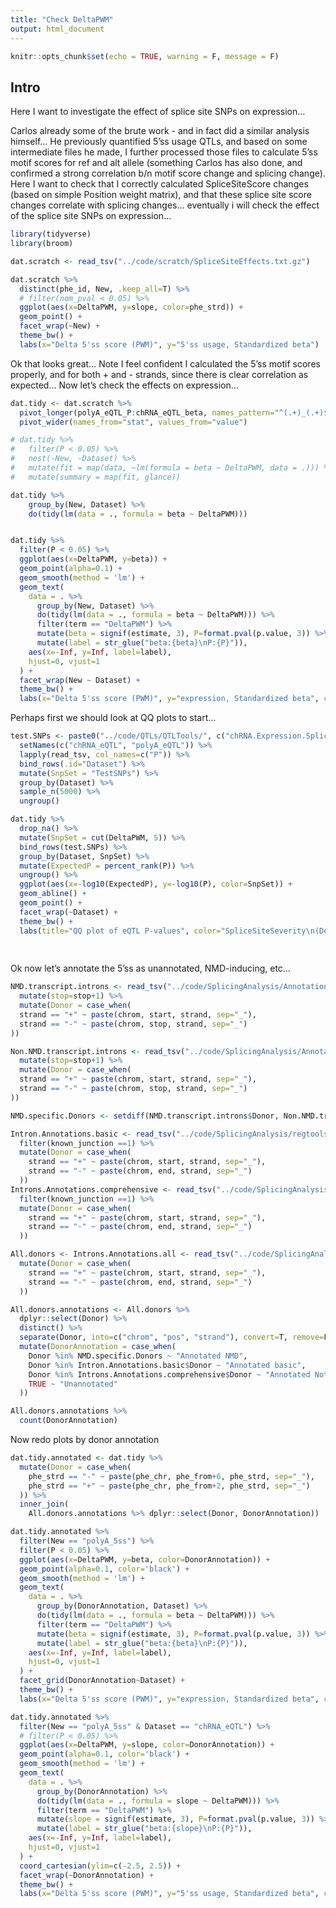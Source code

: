 ```yaml
---
title: "Check DeltaPWM"
output: html_document
---
```


```r
knitr::opts_chunk$set(echo = TRUE, warning = F, message = F)
```

## Intro


Here I want to investigate the effect of splice site SNPs on expression...

Carlos already some of the brute work - and in fact did a similar analysis himself... He previously quantified 5'ss usage QTLs, and based on some intermediate files he made, I further processed those files to calculate 5'ss motif scores for ref and alt allele (something Carlos has also done, and confirmed a strong correlation b/n motif score change and splicing change). Here I want to check that I correctly calculated SpliceSiteScore changes (based on simple Position weight matrix), and that these splice site score changes correlate with splicing changes... eventually i will check the effect of the splice site SNPs on expression...

```r
library(tidyverse)
library(broom)

dat.scratch <- read_tsv("../code/scratch/SpliceSiteEffects.txt.gz")

dat.scratch %>%
  distinct(phe_id, New, .keep_all=T) %>%
  # filter(nom_pval < 0.05) %>%
  ggplot(aes(x=DeltaPWM, y=slope, color=phe_strd)) +
  geom_point() +
  facet_wrap(~New) +
  theme_bw() +
  labs(x="Delta 5'ss score (PWM)", y="5'ss usage, Standardized beta")
```

Ok that looks great... Note I feel confident I calculated the 5'ss motif scores properly, and for both + and - strands, since there is clear correlation as expected... Now let's check the effects on expression...


```r
dat.tidy <- dat.scratch %>%
  pivot_longer(polyA_eQTL_P:chRNA_eQTL_beta, names_pattern="^(.+)_(.+)$", names_to=c("Dataset", "stat")) %>%
  pivot_wider(names_from="stat", values_from="value")

# dat.tidy %>%
#   filter(P < 0.05) %>%
#   nest(-New, -Dataset) %>%
#   mutate(fit = map(data, ~lm(formula = beta ~ DeltaPWM, data = .))) %>%
#   mutate(summary = map(fit, glance))

dat.tidy %>% 
    group_by(New, Dataset) %>%
    do(tidy(lm(data = ., formula = beta ~ DeltaPWM)))


dat.tidy %>%
  filter(P < 0.05) %>%
  ggplot(aes(x=DeltaPWM, y=beta)) +
  geom_point(alpha=0.1) +
  geom_smooth(method = 'lm') +
  geom_text(
    data = . %>%
      group_by(New, Dataset) %>%
      do(tidy(lm(data = ., formula = beta ~ DeltaPWM))) %>%
      filter(term == "DeltaPWM") %>%
      mutate(beta = signif(estimate, 3), P=format.pval(p.value, 3)) %>%
      mutate(label = str_glue("beta:{beta}\nP:{P}")),
    aes(x=-Inf, y=Inf, label=label),
    hjust=0, vjust=1
  ) +
  facet_wrap(New ~ Dataset) +
  theme_bw() +
  labs(x="Delta 5'ss score (PWM)", y="expression, Standardized beta", caption="chRNA_5ss and polyA_5ss refer to 5'ss tested in each dataset", title="Effect of splice site mutations on host gene")
```

Perhaps first we should look at QQ plots to start...

```r
test.SNPs <- paste0("../code/QTLs/QTLTools/", c("chRNA.Expression.Splicing", "Expression.Splicing.Subset_YRI"), "/NominalPassForColoc.RandomSamplePvals.txt.gz") %>%
  setNames(c("chRNA_eQTL", "polyA_eQTL")) %>%
  lapply(read_tsv, col_names=c("P")) %>%
  bind_rows(.id="Dataset") %>%
  mutate(SnpSet = "TestSNPs") %>%
  group_by(Dataset) %>%
  sample_n(5000) %>%
  ungroup()

dat.tidy %>%
  drop_na() %>%
  mutate(SnpSet = cut(DeltaPWM, 5)) %>%
  bind_rows(test.SNPs) %>%
  group_by(Dataset, SnpSet) %>%
  mutate(ExpectedP = percent_rank(P)) %>%
  ungroup() %>%
  ggplot(aes(x=-log10(ExpectedP), y=-log10(P), color=SnpSet)) +
  geom_abline() +
  geom_point() +
  facet_wrap(~Dataset) +
  theme_bw() +
  labs(title="QQ plot of eQTL P-values", color="SpliceSiteSeverity\n(DeltaPWM)", y="-log10(P)")
  
  

```

Ok now let's annotate the 5'ss as unannotated, NMD-inducing, etc...

```r
NMD.transcript.introns <- read_tsv("../code/SplicingAnalysis/Annotations/NMD/NMD_trancsript_introns.bed.gz", col_names=c("chrom", "start", "stop", "name", "score", "strand")) %>%
  mutate(stop=stop+1) %>%
  mutate(Donor = case_when(
  strand == "+" ~ paste(chrom, start, strand, sep="_"),
  strand == "-" ~ paste(chrom, stop, strand, sep="_")
))

Non.NMD.transcript.introns <- read_tsv("../code/SplicingAnalysis/Annotations/NMD/NonNMD_trancsript_introns.bed.gz", col_names=c("chrom", "start", "stop", "name", "score", "strand")) %>%
  mutate(stop=stop+1) %>%
  mutate(Donor = case_when(
  strand == "+" ~ paste(chrom, start, strand, sep="_"),
  strand == "-" ~ paste(chrom, stop, strand, sep="_")
))

NMD.specific.Donors <- setdiff(NMD.transcript.introns$Donor, Non.NMD.transcript.introns$Donor)

Intron.Annotations.basic <- read_tsv("../code/SplicingAnalysis/regtools_annotate_combined/basic.bed.gz") %>%
  filter(known_junction ==1) %>%
  mutate(Donor = case_when(
    strand == "+" ~ paste(chrom, start, strand, sep="_"),
    strand == "-" ~ paste(chrom, end, strand, sep="_")
  ))
Introns.Annotations.comprehensive <- read_tsv("../code/SplicingAnalysis/regtools_annotate_combined/comprehensive.bed.gz") %>%
  filter(known_junction ==1) %>%
  mutate(Donor = case_when(
    strand == "+" ~ paste(chrom, start, strand, sep="_"),
    strand == "-" ~ paste(chrom, end, strand, sep="_")
  ))

All.donors <- Introns.Annotations.all <- read_tsv("../code/SplicingAnalysis/regtools_annotate_combined/comprehensive.bed.gz") %>%
  mutate(Donor = case_when(
    strand == "+" ~ paste(chrom, start, strand, sep="_"),
    strand == "-" ~ paste(chrom, end, strand, sep="_")
  ))

All.donors.annotations <- All.donors %>%
  dplyr::select(Donor) %>%
  distinct() %>%
  separate(Donor, into=c("chrom", "pos", "strand"), convert=T, remove=F, sep="_") %>%
  mutate(DonorAnnotation = case_when(
    Donor %in% NMD.specific.Donors ~ "Annotated NMD",
    Donor %in% Intron.Annotations.basic$Donor ~ "Annotated basic",
    Donor %in% Introns.Annotations.comprehensive$Donor ~ "Annotated Not basic",
    TRUE ~ "Unannotated"
  ))

All.donors.annotations %>%
  count(DonorAnnotation)
```

Now redo plots by donor annotation

```r
dat.tidy.annotated <- dat.tidy %>%
  mutate(Donor = case_when(
    phe_strd == "-" ~ paste(phe_chr, phe_from+6, phe_strd, sep="_"),
    phe_strd == "+" ~ paste(phe_chr, phe_from+2, phe_strd, sep="_")
  )) %>%
  inner_join(
    All.donors.annotations %>% dplyr::select(Donor, DonorAnnotation))

dat.tidy.annotated %>%
  filter(New == "polyA_5ss") %>%
  filter(P < 0.05) %>%
  ggplot(aes(x=DeltaPWM, y=beta, color=DonorAnnotation)) +
  geom_point(alpha=0.1, color='black') +
  geom_smooth(method = 'lm') +
  geom_text(
    data = . %>%
      group_by(DonorAnnotation, Dataset) %>%
      do(tidy(lm(data = ., formula = beta ~ DeltaPWM))) %>%
      filter(term == "DeltaPWM") %>%
      mutate(beta = signif(estimate, 3), P=format.pval(p.value, 3)) %>%
      mutate(label = str_glue("beta:{beta}\nP:{P}")),
    aes(x=-Inf, y=Inf, label=label),
    hjust=0, vjust=1
  ) +
  facet_grid(DonorAnnotation~Dataset) +
  theme_bw() +
  labs(x="Delta 5'ss score (PWM)", y="expression, Standardized beta", caption="Positive DeltaPWM corresponds to splicing increases at 5'ss", title="Effect of splice site mutations on host gene")

dat.tidy.annotated %>%
  filter(New == "polyA_5ss" & Dataset == "chRNA_eQTL") %>%
  # filter(P < 0.05) %>%
  ggplot(aes(x=DeltaPWM, y=slope, color=DonorAnnotation)) +
  geom_point(alpha=0.1, color='black') +
  geom_smooth(method = 'lm') +
  geom_text(
    data = . %>%
      group_by(DonorAnnotation) %>%
      do(tidy(lm(data = ., formula = slope ~ DeltaPWM))) %>%
      filter(term == "DeltaPWM") %>%
      mutate(slope = signif(estimate, 3), P=format.pval(p.value, 3)) %>%
      mutate(label = str_glue("beta:{slope}\nP:{P}")),
    aes(x=-Inf, y=Inf, label=label),
    hjust=0, vjust=1
  ) +
  coord_cartesian(ylim=c(-2.5, 2.5)) +
  facet_wrap(~DonorAnnotation) +
  theme_bw() +
  labs(x="Delta 5'ss score (PWM)", y="5'ss usage, Standardized beta", caption="Positive DeltaPWM corresponds to splicing increases at 5'ss", title="Effect of splice site mutations on splicing")
```



